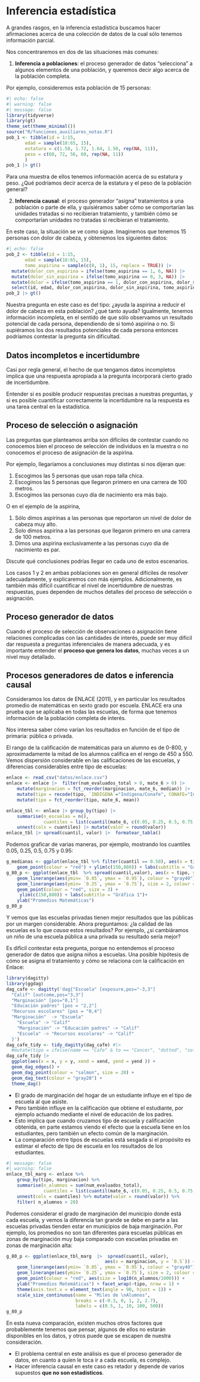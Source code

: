 # Inferencia estadística

A grandes rasgos, en la inferencia estadística buscamos hacer afirmaciones acerca 
de una colección de datos de la cual sólo tenemos información parcial.

Nos concentraremos en dos de las situaciones más comunes:

1. **Inferencia a poblaciones**: el proceso generador de datos "selecciona" a algunos
elementos de una población, y queremos decir algo acerca de la población completa.

Por ejemplo, consideremos esta población de 15 personas:

```r
#| echo: false
#| warning: false
#| message: false
library(tidyverse)
library(gt)
theme_set(theme_minimal())
source("R/funciones_auxiliares_notas.R")
pob_1 <- tibble(id = 1:15, 
       edad = sample(18:65, 15),
       estatura = c(1.58, 1.72, 1.64, 1.50, rep(NA, 11)),
       peso = c(60, 72, 56, 60, rep(NA, 11))
       )
pob_1 |> gt()
```

Para una muestra de ellos tenemos información acerca de su estatura y peso.
¿Qué podríamos decir acerca de la estatura y el peso de la población general?

2. **Inferencia causal**: el proceso generador "asigna" tratamientos a una población o parte
de ella, y quisiéramos saber cómo se comportarían las unidades tratadas si no recibieran
tratamiento, y también cómo se comportarían unidades no tratadas si recibieran el tratamiento.

En este caso, la situación se ve como sigue. Imaginemos que tenemos 15 personas con
dolor de cabeza, y obtenemos los siguientes datos:

```r
#| echo: false
pob_2 <- tibble(id = 1:15, 
       edad = sample(18:65, 15),
       tomo_aspirina = sample(c(0, 1), 15, replace = TRUE)) |> 
  mutate(dolor_con_aspirina = ifelse(tomo_aspirina == 1, 6, NA)) |> 
  mutate(dolor_sin_aspirina = ifelse(tomo_aspirina == 0, 3, NA)) |> 
  mutate(dolor = ifelse(tomo_aspirina == 1, dolor_con_aspirina, dolor_sin_aspirina)) |> 
  select(id, edad, dolor_con_aspirina, dolor_sin_aspirina, tomo_aspirina, dolor)
pob_2 |> gt()
```

Nuestra pregunta en este caso es del tipo: ¿ayuda la aspirina a reducir el dolor de cabeza en esta población? ¿qué tanto ayuda? Igualmente, tenemos información incompleta, en el sentido de que
sólo observamos un resultado potencial de cada persona, dependiendo
de si tomó aspirina o no. Si supiéramos los dos resultados potenciales de cada persona
entonces podríamos contestar la pregunta sin dificultad.


::: callout-note
## Datos incompletos e incertidumbre

Casi por regla general, el hecho de que tengamos datos incompletos
implica que una respuesta apropiada a la pregunta incorporará cierto
grado de incertidumbre.

Entender si es posible producir respuestas precisas a nuestras preguntas,
y si es posible cuantificar correctamente la incertidumbre na la respuesta
es una tarea central en la estadística.

:::


## Proceso de selección o asignación

Las preguntas que planteamos arriba son difíciles de contestar cuando no
conocemos bien el proceso de selección de individuos en la muestra o no
conocemos el proceso de asignación de la aspirina. 

Por ejemplo, llegaríamos a conclusiones muy distintas si nos dijeran que:


1. Escogimos las 5 personas que usan ropa talla chica.
2. Escogimos las 5 personas que llegaron primero en una carrera de 100 metros.
3. Escogimos las personas cuyo día de nacimiento era más bajo.

O en el ejemplo de la aspirina,

1. Sólo dimos aspirinas a las personas que reportaron un nivel de dolor de cabeza muy alto.
2. Solo dimos aspirina a las personas que llegaron primero en una carrera de 100 metros.
3. Dimos una aspirina exclusivamente a las personas cuyo día de nacimiento es par.

::: callout-tip

Discute qué conclusiones podrías llegar en cada uno de estos escenarios.

:::

Los casos 1 y 2 en ambas poblaciones son en general difíciles de resolver
adecuadamente, y explicaremos con más ejemplos. Adicionalmente, es también más difícil
cuantificar el nivel de incertidumbre de nuestras respuestas, pues dependen de muchos
detalles del proceso de selección o asignación.

::: callout-tip
## Proceso generador de datos

Cuando el proceso de selección de observaciones o asignación tiene relaciones complicadas
con las cantidades de interés, puede ser muy difícil dar respuesta a preguntas
inferenciales de manera adecuada, y es importante entender el **proceso que 
genera los datos**, muchas veces a un nivel muy detallado.

:::


## Procesos generadores de datos e inferencia causal

Consideramos los datos de ENLACE (2011), y en particular los resultados promedio 
de matemáticas en sexto grado por escuela. ENLACE era una prueba que se aplicaba
en todas las escuelas, de forma que tenemos información de la población completa
de interés.

Nos interesa saber cómo varían los resultados en función de el tipo de primaria:
pública o privada. 


El rango
de la calificación de matemáticas para un alumno es de 0-800, y aproximadamente
la mitad de los alumnos califica en el rengo de 450 a 550. Vemos dispersión
considerable en las calificaciones de las escuelas, y diferencias considerables 
entre tipo de escuelas:

```r
enlace <- read_csv("datos/enlace.csv")
enlace <- enlace |>  filter(num_evaluados_total > 0, mate_6 > 0) |>
    mutate(marginacion = fct_reorder(marginacion, mate_6, median)) |> 
    mutate(tipo = recode(tipo, `INDÍGENA`="Indígena/Conafe", CONAFE="Indígena/Conafe", GENERAL="General", PARTICULAR="Particular")) |> 
    mutate(tipo = fct_reorder(tipo, mate_6, mean)) 
```

```r
enlace_tbl <- enlace |> group_by(tipo) |> 
    summarise(n_escuelas = n(),
              cuantiles = list(cuantil(mate_6, c(0.05, 0.25, 0.5, 0.75, 0.95)))) |> 
    unnest(cols = cuantiles) |> mutate(valor = round(valor)) 
enlace_tbl |> spread(cuantil, valor) |>  formatear_tabla()
```

Podemos graficar de varias maneras, por ejemplo, mostrando los cuantiles 0.05, 0.25, 0.5, 0.75 y 0.95:


```r
g_medianas <- ggplot(enlace_tbl %>% filter(cuantil == 0.50), aes(x = tipo, y = valor)) +
    geom_point(colour = "red") + ylim(c(150,880)) + labs(subtitle = "Gráfica 1")
g_80_p <- ggplot(enlace_tbl  %>% spread(cuantil,valor), aes(x = tipo, y = `0.5`)) +
    geom_linerange(aes(ymin= `0.05`, ymax = `0.95`), colour = "gray40") +
    geom_linerange(aes(ymin= `0.25`, ymax = `0.75`), size = 2, colour = "white") +
    geom_point(colour = "red", size = 3) +
     ylim(c(150,880)) + labs(subtitle = "Gráfica 1")+
    ylab("Promedios Matemáticas")
g_80_p
```


Y vemos que las escuelas privadas tienen mejor resultados que las públicas por
un margen considerable. Ahora preguntamos: ¿la calidad de las escuelas es lo 
que *causa* estos resultados? Por ejemplo, ¿si cambiáramos un niño de una escuela
pública a una privada su resultado sería mejor? 

Es dificil contestar esta pregunta, porque no entendemos el proceso generador
de datos que asigna niños a escuelas. Una posible hipótesis de cómo se asigna el 
tratamiento y cómo se relaciona con la calificación en Enlace:

```r
library(dagitty)
library(ggdag)
dag_cafe <- dagitty('dag{"Escuela" [exposure,pos="-3,3"]
  "Calif" [outcome,pos="3,3"]
  "Marginación" [pos="0,1"]
  "Educación padres" [pos = "2,2"]
  "Recursos escolares" [pos = "0,4"]
  "Marginación"  -> "Escuela"
    "Escuela" -> "Calif"
    "Marginación" -> "Educación padres" -> "Calif"
    "Escuela" -> "Recursos escolares" -> "Calif"
  }')
dag_cafe_tidy <- tidy_dagitty(dag_cafe) #|> 
  #mutate(tipo = ifelse(name == "Cafe" & to == "Cancer", "dotted", "solid"))
dag_cafe_tidy |>
  ggplot(aes(x = x, y = y, xend = xend, yend = yend )) + 
  geom_dag_edges() +
  geom_dag_point(colour = "salmon", size = 20) +
  geom_dag_text(colour = "gray20") +
  theme_dag()
```
- El grado de marginación del hogar de un estudiante influye en el tipo de escuela
al que asiste.
- Pero también influye en la calificación que obtiene el estudiante, por ejemplo
actuando mediante el nivel de educación de los padres.
- Esto implica que cuando cruzamos tipo de escuela y calificación obtenida, en parte
estamos viendo el efecto que la escuela tiene en los estudiantes, pero también un
efecto común de la marginación.
- La comparación entre tipos de escuelas está sesgada si el propósito es estimar
el efecto de tipo de escuela en los resultados de los estudiantes.


```r
#| message: false
#| warning: false
enlace_tbl_marg <- enlace %>% 
    group_by(tipo, marginacion) %>% 
    summarise(n_alumnos = sum(num_evaluados_total),
              cuantiles = list(cuantil(mate_6, c(0.05, 0.25, 0.5, 0.75, 0.95)))) %>% 
    unnest(cols = cuantiles) %>% mutate(valor = round(valor)) %>% 
    filter( n_alumnos > 20)
```

Podemos considerar el grado de marginación del municipio donde está cada escuela,
y vemos la diferencia tan grande se debe en parte a las escuelas privadas tienden estar
en municipios de baja marginación. Por ejemplo, los promedios no son tan diferentes
para escuelas públicas en zonas de marginación muy baja comparado con escuelas privadas
en zonas de marginación alta:

```r
g_80_p <- ggplot(enlace_tbl_marg  |>  spread(cuantil, valor), 
                                     aes(x = marginacion, y = `0.5`)) +
    geom_linerange(aes(ymin= `0.05`, ymax = `0.95`), colour = "gray40") +
    geom_linerange(aes(ymin= `0.25`, ymax = `0.75`), size = 2, colour = "white") +
    geom_point(colour = "red", aes(size = log10(n_alumnos/1000))) +
    ylab("Promedios Matemáticas") + facet_wrap(~tipo, nrow = 1) +
    theme(axis.text.x = element_text(angle = 90, hjust = 1)) +
    scale_size_continuous(name = "Miles de \nAlumnos",
                          breaks = c(-0.3, 0, 1, 2, 2.7),
                          labels = c(0.5, 1, 10, 100, 500)) 
g_80_p
```

En esta nueva comparación, existen muchos otros factores que probablemente tenemos que
pensar, algunos de ellos no estarán disponibles en los datos, y otros puede que se escapen
de nuestra consideración. 

- El problema central en este análisis es que el proceso generador de datos, en cuanto
a quíen le toca ir a cada escuela, es complejo. 
- Hacer inferencia causal en este caso es retador y
depende de varios supuestos **que no son estadísticos**.











